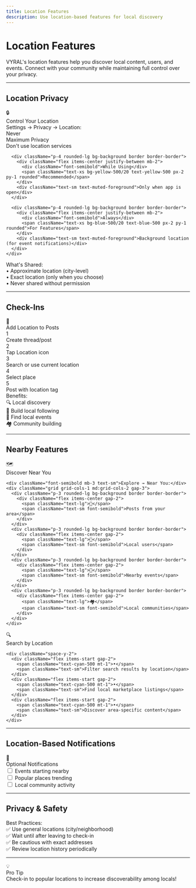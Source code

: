 ```yaml
---
title: Location Features
description: Use location-based features for local discovery
---
```


<div className="relative overflow-hidden rounded-2xl bg-gradient-to-br from-cyan-500/10 via-blue-500/5 to-background p-8 border border-cyan-500/20 mb-8">
  <div className="relative z-10">
    <h1 className="text-4xl md:text-5xl font-bold mb-4">Location Features</h1>
    <p className="text-xl text-muted-foreground mb-6">
      VYRAL's location features help you discover local content, users, and
      events. Connect with your community while maintaining full control over
      your privacy.
    </p>
  </div>
  <div className="absolute top-0 right-0 w-64 h-64 bg-cyan-500/5 rounded-full blur-3xl"></div>
  <div className="absolute bottom-0 left-0 w-64 h-64 bg-blue-500/5 rounded-full blur-3xl"></div>
</div>

---

## Location Privacy

<div className="rounded-xl border border-green-500/30 bg-gradient-to-br from-green-500/10 to-green-500/5 p-6 mb-8">
  <div className="flex items-center gap-3 mb-4">
    <span className="text-3xl">🔒</span>
    <div className="font-bold text-lg">Control Your Location</div>
  </div>

  <div className="mb-4">
    <div className="font-semibold mb-3 text-sm">Settings → Privacy → Location:</div>
    <div className="space-y-3">
      <div className="p-4 rounded-lg bg-background border border-border">
        <div className="flex items-center justify-between mb-2">
          <div className="font-semibold">Never</div>
          <span className="text-xs bg-red-500/20 text-red-500 px-2 py-1 rounded">Maximum Privacy</span>
        </div>
        <div className="text-sm text-muted-foreground">Don't use location services</div>
      </div>

      <div className="p-4 rounded-lg bg-background border border-border">
        <div className="flex items-center justify-between mb-2">
          <div className="font-semibold">While Using</div>
          <span className="text-xs bg-yellow-500/20 text-yellow-500 px-2 py-1 rounded">Recommended</span>
        </div>
        <div className="text-sm text-muted-foreground">Only when app is open</div>
      </div>

      <div className="p-4 rounded-lg bg-background border border-border">
        <div className="flex items-center justify-between mb-2">
          <div className="font-semibold">Always</div>
          <span className="text-xs bg-blue-500/20 text-blue-500 px-2 py-1 rounded">For Features</span>
        </div>
        <div className="text-sm text-muted-foreground">Background location (for event notifications)</div>
      </div>
    </div>

  </div>

  <div className="p-4 rounded-lg bg-background border border-border">
    <div className="font-semibold mb-2 text-sm">What's Shared:</div>
    <div className="space-y-1">
      <div className="flex items-start gap-2">
        <span className="text-green-500 mt-1">•</span>
        <span className="text-sm">Approximate location (city-level)</span>
      </div>
      <div className="flex items-start gap-2">
        <span className="text-green-500 mt-1">•</span>
        <span className="text-sm">Exact location (only when you choose)</span>
      </div>
      <div className="flex items-start gap-2">
        <span className="text-green-500 mt-1">•</span>
        <span className="text-sm">Never shared without permission</span>
      </div>
    </div>
  </div>
</div>

---

## Check-Ins

<div className="rounded-xl border border-cyan-500/30 bg-gradient-to-br from-cyan-500/10 to-cyan-500/5 p-6 mb-6">
  <div className="flex items-center gap-3 mb-4">
    <span className="text-3xl">📍</span>
    <div className="font-bold text-lg">Add Location to Posts</div>
  </div>

  <div className="space-y-2 mb-4">
    <div className="relative rounded-lg border border-border bg-background p-4">
      <div className="absolute -top-2 -left-2 w-7 h-7 rounded-full bg-gradient-to-br from-cyan-500 to-pink-500 flex items-center justify-center text-white font-bold text-xs shadow-lg">1</div>
      <div className="ml-5 text-sm">Create thread/post</div>
    </div>
    <div className="relative rounded-lg border border-border bg-background p-4">
      <div className="absolute -top-2 -left-2 w-7 h-7 rounded-full bg-gradient-to-br from-cyan-500 to-pink-500 flex items-center justify-center text-white font-bold text-xs shadow-lg">2</div>
      <div className="ml-5 text-sm">Tap Location icon</div>
    </div>
    <div className="relative rounded-lg border border-border bg-background p-4">
      <div className="absolute -top-2 -left-2 w-7 h-7 rounded-full bg-gradient-to-br from-cyan-500 to-pink-500 flex items-center justify-center text-white font-bold text-xs shadow-lg">3</div>
      <div className="ml-5 text-sm">Search or use current location</div>
    </div>
    <div className="relative rounded-lg border border-border bg-background p-4">
      <div className="absolute -top-2 -left-2 w-7 h-7 rounded-full bg-gradient-to-br from-cyan-500 to-pink-500 flex items-center justify-center text-white font-bold text-xs shadow-lg">4</div>
      <div className="ml-5 text-sm">Select place</div>
    </div>
    <div className="relative rounded-lg border border-border bg-background p-4">
      <div className="absolute -top-2 -left-2 w-7 h-7 rounded-full bg-gradient-to-br from-cyan-500 to-pink-500 flex items-center justify-center text-white font-bold text-xs shadow-lg">5</div>
      <div className="ml-5 text-sm">Post with location tag</div>
    </div>
  </div>
</div>

<div className="rounded-xl border border-border bg-background p-6 mb-8">
  <div className="font-bold mb-3">Benefits:</div>
  <div className="grid grid-cols-1 md:grid-cols-2 gap-3">
    <div className="p-3 rounded-lg bg-muted/50 border border-border">
      <div className="flex items-center gap-2">
        <span className="text-lg">🔍</span>
        <span className="text-sm font-semibold">Local discovery</span>
      </div>
    </div>
    <div className="p-3 rounded-lg bg-muted/50 border border-border">
      <div className="flex items-center gap-2">
        <span className="text-lg">👥</span>
        <span className="text-sm font-semibold">Build local following</span>
      </div>
    </div>
    <div className="p-3 rounded-lg bg-muted/50 border border-border">
      <div className="flex items-center gap-2">
        <span className="text-lg">🎉</span>
        <span className="text-sm font-semibold">Find local events</span>
      </div>
    </div>
    <div className="p-3 rounded-lg bg-muted/50 border border-border">
      <div className="flex items-center gap-2">
        <span className="text-lg">🏘️</span>
        <span className="text-sm font-semibold">Community building</span>
      </div>
    </div>
  </div>
</div>

---

## Nearby Features

<div className="space-y-6 mb-8">
  <div className="rounded-xl border border-blue-500/30 bg-gradient-to-br from-blue-500/10 to-blue-500/5 p-6">
    <div className="flex items-center gap-3 mb-4">
      <span className="text-3xl">🗺️</span>
      <div className="font-bold text-lg">Discover Near You</div>
    </div>

    <div className="font-semibold mb-3 text-sm">Explore → Near You:</div>
    <div className="grid grid-cols-1 md:grid-cols-2 gap-3">
      <div className="p-3 rounded-lg bg-background border border-border">
        <div className="flex items-center gap-2">
          <span className="text-lg">📝</span>
          <span className="text-sm font-semibold">Posts from your area</span>
        </div>
      </div>
      <div className="p-3 rounded-lg bg-background border border-border">
        <div className="flex items-center gap-2">
          <span className="text-lg">👤</span>
          <span className="text-sm font-semibold">Local users</span>
        </div>
      </div>
      <div className="p-3 rounded-lg bg-background border border-border">
        <div className="flex items-center gap-2">
          <span className="text-lg">🎊</span>
          <span className="text-sm font-semibold">Nearby events</span>
        </div>
      </div>
      <div className="p-3 rounded-lg bg-background border border-border">
        <div className="flex items-center gap-2">
          <span className="text-lg">🏘️</span>
          <span className="text-sm font-semibold">Local communities</span>
        </div>
      </div>
    </div>

  </div>

  <div className="rounded-xl border border-cyan-500/30 bg-gradient-to-br from-cyan-500/10 to-cyan-500/5 p-6">
    <div className="flex items-center gap-3 mb-4">
      <span className="text-3xl">🔍</span>
      <div className="font-bold text-lg">Search by Location</div>
    </div>

    <div className="space-y-2">
      <div className="flex items-start gap-2">
        <span className="text-cyan-500 mt-1">•</span>
        <span className="text-sm">Filter search results by location</span>
      </div>
      <div className="flex items-start gap-2">
        <span className="text-cyan-500 mt-1">•</span>
        <span className="text-sm">Find local marketplace listings</span>
      </div>
      <div className="flex items-start gap-2">
        <span className="text-cyan-500 mt-1">•</span>
        <span className="text-sm">Discover area-specific content</span>
      </div>
    </div>

  </div>
</div>

---

## Location-Based Notifications

<div className="rounded-xl border border-orange-500/30 bg-gradient-to-br from-orange-500/10 to-orange-500/5 p-6 mb-8">
  <div className="flex items-center gap-3 mb-4">
    <span className="text-3xl">🔔</span>
    <div className="font-bold text-lg">Optional Notifications</div>
  </div>

  <div className="space-y-2">
    <div className="flex items-center gap-2 p-3 rounded-lg bg-background border border-border text-sm">
      <input type="checkbox" className="rounded" />
      <span>Events starting nearby</span>
    </div>
    <div className="flex items-center gap-2 p-3 rounded-lg bg-background border border-border text-sm">
      <input type="checkbox" className="rounded" />
      <span>Popular places trending</span>
    </div>
    <div className="flex items-center gap-2 p-3 rounded-lg bg-background border border-border text-sm">
      <input type="checkbox" className="rounded" />
      <span>Local community activity</span>
    </div>
  </div>
</div>

---

## Privacy & Safety

<div className="rounded-xl border border-border bg-background p-6 mb-8">
  <div className="font-bold mb-4">Best Practices:</div>

  <div className="space-y-2">
    <div className="p-3 rounded-lg bg-green-500/10 border border-green-500/30">
      <div className="flex items-center gap-2">
        <span className="text-green-500 text-lg">✅</span>
        <span className="text-sm font-semibold">Use general locations (city/neighborhood)</span>
      </div>
    </div>
    <div className="p-3 rounded-lg bg-green-500/10 border border-green-500/30">
      <div className="flex items-center gap-2">
        <span className="text-green-500 text-lg">✅</span>
        <span className="text-sm font-semibold">Wait until after leaving to check-in</span>
      </div>
    </div>
    <div className="p-3 rounded-lg bg-green-500/10 border border-green-500/30">
      <div className="flex items-center gap-2">
        <span className="text-green-500 text-lg">✅</span>
        <span className="text-sm font-semibold">Be cautious with exact addresses</span>
      </div>
    </div>
    <div className="p-3 rounded-lg bg-green-500/10 border border-green-500/30">
      <div className="flex items-center gap-2">
        <span className="text-green-500 text-lg">✅</span>
        <span className="text-sm font-semibold">Review location history periodically</span>
      </div>
    </div>
  </div>
</div>

---

<div className="rounded-xl border border-cyan-500/30 bg-gradient-to-br from-cyan-500/10 to-cyan-500/5 p-6">
  <div className="flex items-center gap-3">
    <span className="text-3xl">💡</span>
    <div>
      <div className="font-bold text-lg">Pro Tip</div>
      <div className="text-sm text-muted-foreground">
        Check-in to popular locations to increase discoverability among locals!
      </div>
    </div>
  </div>
</div>
